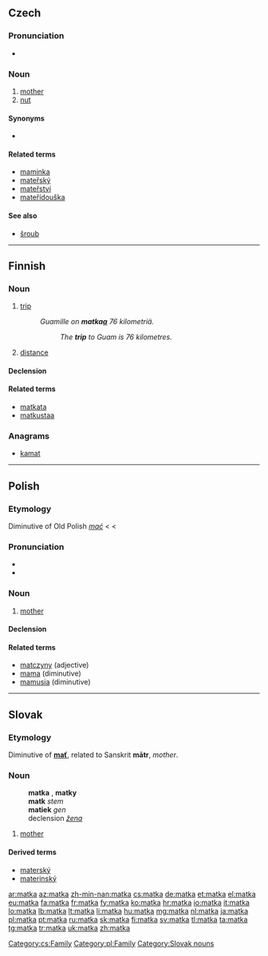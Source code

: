 {{also|mátka}}
==Czech==

===Pronunciation===
* {{audio|Cs-matka.ogg|audio}}

===Noun===
{{cs-noun|g=f}}

# [[mother]]
# [[nut]] {{gloss|of a bolt}}

====Synonyms====
* {{sense|nut}} {{l|cs|matice}}

====Related terms====
* [[maminka]] {{f}}
* [[mateřský]] {{m}}
* [[mateřství]] {{f}}
* [[mateřídouška]] {{f}}

====See also====
* [[šroub]] {{m}} {{qualifier|bolt}}

[[Category:cs:Family]]

----

==Finnish==

===Noun===
{{fi-noun}}

# [[trip]]
#: ''Guamille on '''matka[[-a|a]]''' 76 kilometriä.''
#:: ''The '''trip''' to Guam is 76 kilometres.''
# [[distance]]

====Declension====
{{fi-decl-kala|matk}}

====Related terms====
* [[matkata]]
* [[matkustaa]]

===Anagrams===
* [[kamat#Finnish|kamat]]

----

==Polish==

===Etymology===
Diminutive of Old Polish ''[[mać]]'' < {{proto|Slavic|mati|lang=pl}} < {{proto|Indo-European|méh₂tēr|lang=pl}}

===Pronunciation===
* {{audio|Pl-matka.ogg|audio}}
* {{IPA|[ˈmat̪ka]|lang=pl}}

===Noun===
{{pl-noun|f}}

# [[mother]]

====Declension====
{{pl-decl-noun
|matka|matki
|matki|matek
|matce|matkom
|matkę|matki
|matką|matkami
|matce|matkach
|matko|matki
}}

====Related terms====
* [[matczyny]] (adjective)
* [[mama]] (diminutive)
* [[mamusia]] (diminutive)

[[Category:pl:Family]]

----

==Slovak==

===Etymology===
Diminutive of '''[[mať#Slovak|mať]]''', related to Sanskrit '''mātr''', ''mother''.

===Noun===
: '''matka''' {{f}}, '''matky''' {{p}}
: '''matk''' ''stem''
: '''matiek''' ''gen'' {{p}}
: declension ''[[Appendix:Slovak declension pattern žena|žena]]''

# [[mother]]

====Derived terms====
* [[materský]]
* [[materinský]]

[[Category:Slovak nouns]]{{attention|sk|total mess}}

[[ar:matka]]
[[az:matka]]
[[zh-min-nan:matka]]
[[cs:matka]]
[[de:matka]]
[[et:matka]]
[[el:matka]]
[[eu:matka]]
[[fa:matka]]
[[fr:matka]]
[[fy:matka]]
[[ko:matka]]
[[hr:matka]]
[[io:matka]]
[[it:matka]]
[[lo:matka]]
[[lb:matka]]
[[lt:matka]]
[[li:matka]]
[[hu:matka]]
[[mg:matka]]
[[nl:matka]]
[[ja:matka]]
[[pl:matka]]
[[pt:matka]]
[[ru:matka]]
[[sk:matka]]
[[fi:matka]]
[[sv:matka]]
[[tl:matka]]
[[ta:matka]]
[[tg:matka]]
[[tr:matka]]
[[uk:matka]]
[[zh:matka]]